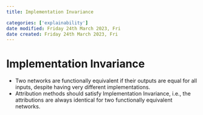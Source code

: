```yaml
---
title: Implementation Invariance

categories: ['explainability']
date modified: Friday 24th March 2023, Fri
date created: Friday 24th March 2023, Fri
---
```


# Implementation Invariance


- Two networks are functionally equivalent if their outputs are equal for all inputs, despite having very different implementations.
- Attribution methods should satisfy Implementation Invariance, i.e., the attributions are always identical for two functionally equivalent networks.



